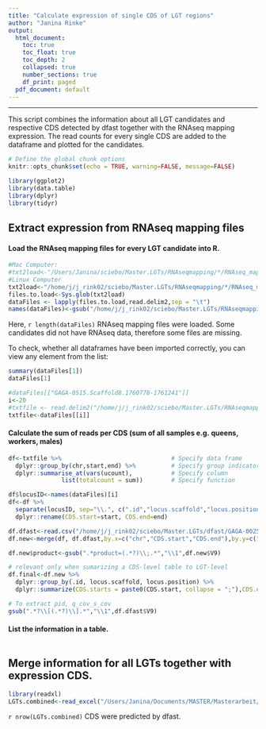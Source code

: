 ```yaml
---
title: "Calculate expression of single CDS of LGT regions"
author: "Janina Rinke"
output: 
  html_document:
    toc: true
    toc_float: true
    toc_depth: 2
    collapsed: true
    number_sections: true
    df_print: paged
  pdf_document: default
---
```

<STYLE TYPE="text/css">
<!--
  td{
    font-family: Arial;
    font-size: 8pt;
    padding:0px;
    cellpadding="0";
    cellspacing="0"
  }
  th {
    font-family: Arial;
    font-size: 8pt;
    height: 20px;
    font-weight: bold;
    text-align: right;
    background-color: #ccccff;
  }
  table {
    border-spacing: 0px;
    border-collapse: collapse;
  }
--->
</STYLE>
---

This script combines the information about all LGT candidates and respective CDS detected by dfast together with the RNAseq mapping expression. The read counts for every single CDS are added to the dataframe and plotted for the candidates.

```r
# Define the global chunk options
knitr::opts_chunk$set(echo = TRUE, warning=FALSE, message=FALSE)
```

```r
library(ggplot2)
library(data.table)
library(dplyr)
library(tidyr)
```

## Extract expression from RNAseq mapping files

#### Load the RNAseq mapping files for every LGT candidate into R.
```r
#Mac Computer:
#txt2load<-"/Users/Janina/sciebo/Master.LGTs/RNAseqmapping/*/RNAseq_mapping_count_summary.txt"
#Linux Computer
txt2load<-"/home/j/j_rink02/sciebo/Master.LGTs/RNAseqmapping/*/RNAseq_mapping_count_summary.txt"
files.to.load<-Sys.glob(txt2load)
dataFiles <- lapply(files.to.load,read.delim2,sep = "\t")
names(dataFiles)<-gsub("/home/j/j_rink02/sciebo/Master.LGTs/RNAseqmapping/(.*?)\\.fa.*","\\1",files.to.load)
```
Here, `r length(dataFiles)` RNAseq mapping files were loaded. Some candidates did not have RNAseq data, therefore some files are missing.

To check, whether all dataframes have been imported correctly, you can view any element from the list:
```r
summary(dataFiles[1])
dataFiles[1]
```


```r
#dataFiles[["GAGA-0515.Scaffold8.1760778-1761241"]]
i<-20
#txtfile <- read.delim2("/home/j/j_rink02/sciebo/Master.LGTs/RNAseqmapping/GAGA-0515.Scaffold8.1760778-1761241.fa/RNAseq_mapping_count_summary.txt", header = TRUE, sep = "\t", dec = ",")
txtfile<-dataFiles[[i]]
```


#### Calculate the sum of reads per CDS (sum of all samples e.g. queens, workers, males)
```r
df<-txtfile %>%                               # Specify data frame
  dplyr::group_by(chr,start,end) %>%          # Specify group indicator
  dplyr::summarise_at(vars(ucount),           # Specify column
               list(totalcount = sum))        # Specify function

df$locusID<-names(dataFiles)[i]
df<-df %>% 
  separate(locusID, sep="\\.", c(".id","locus.scaffold","locus.position")) %>% 
  dplyr::rename(CDS.start=start, CDS.end=end)

```

```r
df.dfast<-read.csv("/home/j/j_rink02/sciebo/Master.LGTs/dfast/GAGA-0025.Scaffold15.4180270-4181120.fa/genome.gff_mod.gff",sep="\t",header=F)
df.new<-merge(df, df.dfast,by.x=c("chr","CDS.start","CDS.end"),by.y=c("V1","V4","V5"),all.x=T,all.y=T)

df.new$product<-gsub(".*product=(.*?)\\;.*","\\1",df.new$V9)

# relevant only when sumarizing a CDS-level table to LGT-level
df.final<-df.new %>%  
  dplyr::group_by(.id, locus.scaffold, locus.position) %>% 
  dplyr::summarize(CDS.starts = paste0(CDS.start, collapse = ";"),CDS.ends = paste0(CDS.end, collapse = ";"),CDS.totalcounts = paste0(totalcount, collapse = ";"),CDS.products = paste0(product, collapse = ";")) 

# To extract pid, q_cov_s_cov
gsub(".*?\\[(.*?)\\].*","\\1",df.dfast$V9)
```


#### List the information in a table.
```r

```

## Merge information for all LGTs together with expression CDS.
```r
library(readxl)
LGTs.combined<-read_excel("/Users/Janina/Documents/MASTER/Masterarbeit/lgt/0_data/LGTs.combined.dfast.xlsx")
```


`r nrow(LGTs.combined)` CDS were predicted by dfast.
